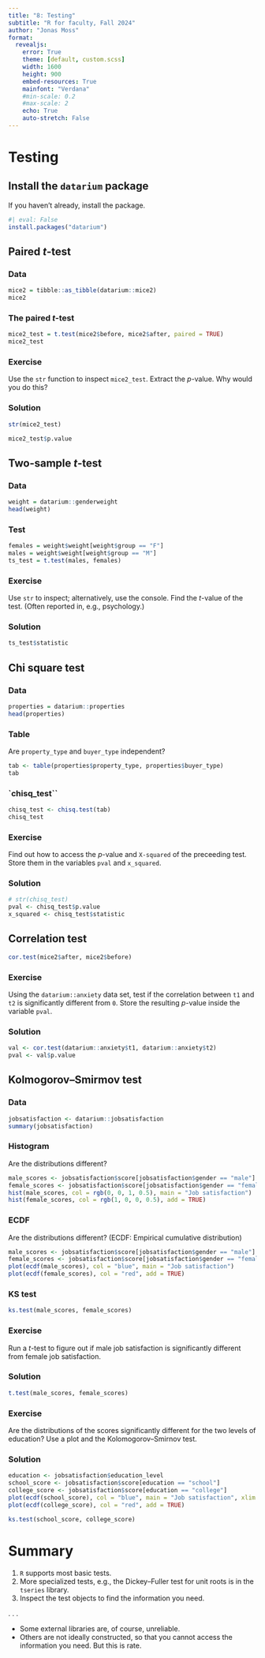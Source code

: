 ```yaml
---
title: "8: Testing"
subtitle: "R for faculty, Fall 2024"
author: "Jonas Moss"
format:
  revealjs:
    error: True
    theme: [default, custom.scss]
    width: 1600
    height: 900
    embed-resources: True
    mainfont: "Verdana"
    #min-scale: 0.2
    #max-scale: 2
    echo: True
    auto-stretch: False
---
```


# Testing

## Install the `datarium` package

If you haven't already, install the package.
```r
#| eval: False
install.packages("datarium")
```


## Paired *t*-test

::: {.panel-tabset}

### Data

```r
mice2 = tibble::as_tibble(datarium::mice2)
mice2
```

### The paired *t*-test

```r
mice2_test = t.test(mice2$before, mice2$after, paired = TRUE)
mice2_test
```

### Exercise
Use the `str` function to inspect `mice2_test`. Extract the *p*-value. Why would you do this?

### Solution
```r
str(mice2_test)
```

```r
mice2_test$p.value
```

:::

## Two-sample *t*-test

::: {.panel-tabset}

### Data
```r
weight = datarium::genderweight
head(weight)
```


### Test
```r
females = weight$weight[weight$group == "F"]
males = weight$weight[weight$group == "M"]
ts_test = t.test(males, females)
```

### Exercise
Use `str` to inspect; alternatively, use the console. Find the *t*-value of the test. (Often reported in, e.g., psychology.)

### Solution
```r
ts_test$statistic
```


:::


## Chi square test

::: {.panel-tabset}

### Data
```r
properties = datarium::properties
head(properties)
```

### Table

Are `property_type` and `buyer_type` independent?

```r
tab <- table(properties$property_type, properties$buyer_type)
tab
```

### `chisq_test``
```r
chisq_test <- chisq.test(tab)
chisq_test
```

### Exercise
Find out how to access the *p*-value and `X-squared` of the preceeding test. Store them in the variables `pval` and `x_squared`.

### Solution
```r
# str(chisq_test)
pval <- chisq_test$p.value
x_squared <- chisq_test$statistic
```
:::


## Correlation test

```r
cor.test(mice2$after, mice2$before)
```

::: {.panel-tabset}
### Exercise
Using the `datarium::anxiety` data set, test if the correlation between `t1` and `t2` is significantly different from `0`. Store the resulting *p*-value inside the variable `pval`. 

### Solution
```r
val <- cor.test(datarium::anxiety$t1, datarium::anxiety$t2)
pval <- val$p.value
```
:::


## Kolmogorov--Smirmov test

::: {.panel-tabset}

### Data
```r
jobsatisfaction <- datarium::jobsatisfaction
summary(jobsatisfaction)
```

### Histogram
Are the distributions different?
```r
male_scores <- jobsatisfaction$score[jobsatisfaction$gender == "male"]
female_scores <- jobsatisfaction$score[jobsatisfaction$gender == "female"]
hist(male_scores, col = rgb(0, 0, 1, 0.5), main = "Job satisfaction")
hist(female_scores, col = rgb(1, 0, 0, 0.5), add = TRUE)
```

### ECDF
Are the distributions different? (ECDF: Empirical cumulative distribution)
```r
male_scores <- jobsatisfaction$score[jobsatisfaction$gender == "male"]
female_scores <- jobsatisfaction$score[jobsatisfaction$gender == "female"]
plot(ecdf(male_scores), col = "blue", main = "Job satisfaction")
plot(ecdf(female_scores), col = "red", add = TRUE)
```

### KS test
```r
ks.test(male_scores, female_scores)
```
### Exercise
Run a *t*-test to figure out if male job satisfaction is significantly different from female job satisfaction.

### Solution 
```r
t.test(male_scores, female_scores)
```

### Exercise
Are the distributions of the scores significantly different for the two levels of education? Use a plot and the Kolomogorov--Smirnov test.

### Solution
```r
education <- jobsatisfaction$education_level
school_score <- jobsatisfaction$score[education == "school"]
college_score <- jobsatisfaction$score[education == "college"]
plot(ecdf(school_score), col = "blue", main = "Job satisfaction", xlim = c(4, 7))
plot(ecdf(college_score), col = "red", add = TRUE)
```
```r
ks.test(school_score, college_score)
```

:::

# Summary

1. `R` supports most basic tests.
2. More specialized tests, e.g., the Dickey--Fuller test for unit roots is in the `tseries` library.
3. Inspect the test objects to find the information you need.

. . . 

* Some external libraries are, of course, unreliable. 
* Others are not ideally constructed, so that you cannot access the information you need. But this is rate.

